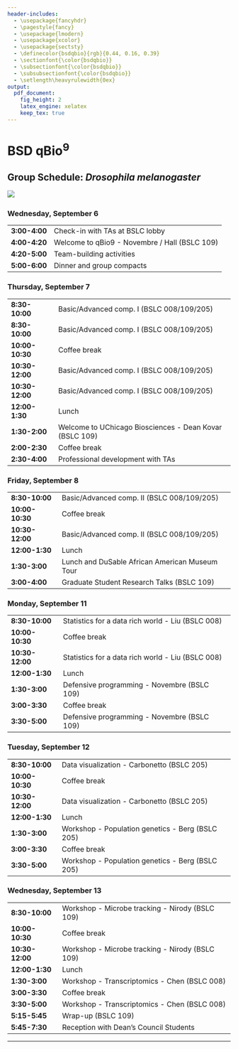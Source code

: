 ```yaml
---
header-includes:
  - \usepackage{fancyhdr}
  - \pagestyle{fancy}
  - \usepackage{lmodern}
  - \usepackage{xcolor}
  - \usepackage{sectsty}
  - \definecolor{bsdqbio}{rgb}{0.44, 0.16, 0.39}
  - \sectionfont{\color{bsdqbio}}
  - \subsectionfont{\color{bsdqbio}}
  - \subsubsectionfont{\color{bsdqbio}}
  - \setlength\heavyrulewidth{0ex}
output:
  pdf_document:
    fig_height: 2
    latex_engine: xelatex
    keep_tex: true
---
```

# BSD qBio$^9$ 

## Group Schedule: *Drosophila melanogaster*
 ![](https://github.com/StefanoAllesina/BSD-QBio5/raw/master/logo_group/Drosophila_melanogaster.png)     

### Wednesday, September 6 

------------------    ---------------------------------------------------------
**3:00-4:00**         Check-in with TAs at BSLC lobby                          
**4:00-4:20**         Welcome to qBio9 - Novembre / Hall (BSLC 109)            
**4:20-5:00**         Team-building activities                                 
**5:00-6:00**         Dinner and group compacts                                
------------------    ---------------------------------------------------------

### Thursday, September 7 

------------------    ---------------------------------------------------------
**8:30-10:00**        Basic/Advanced comp. I (BSLC 008/109/205)                
**8:30-10:00**        Basic/Advanced comp. I (BSLC 008/109/205)                
**10:00-10:30**       Coffee break                                             
**10:30-12:00**       Basic/Advanced comp. I (BSLC 008/109/205)                
**10:30-12:00**       Basic/Advanced comp. I (BSLC 008/109/205)                
**12:00-1:30**        Lunch                                                    
**1:30-2:00**         Welcome to UChicago Biosciences - Dean Kovar (BSLC 109)  
**2:00-2:30**         Coffee break                                             
**2:30-4:00**         Professional development with TAs                        
------------------    ---------------------------------------------------------

### Friday, September 8 

------------------    ---------------------------------------------------------
**8:30-10:00**        Basic/Advanced comp. II (BSLC 008/109/205)               
**10:00-10:30**       Coffee break                                             
**10:30-12:00**       Basic/Advanced comp. II (BSLC 008/109/205)               
**12:00-1:30**        Lunch                                                    
**1:30-3:00**          Lunch and DuSable African American Museum Tour          
**3:00-4:00**         Graduate Student Research Talks (BSLC 109)               
------------------    ---------------------------------------------------------

### Monday, September 11 

------------------    ---------------------------------------------------------
**8:30-10:00**        Statistics for a data rich world - Liu (BSLC 008)        
**10:00-10:30**       Coffee break                                             
**10:30-12:00**       Statistics for a data rich world - Liu (BSLC 008)        
**12:00-1:30**        Lunch                                                    
**1:30-3:00**         Defensive programming - Novembre (BSLC 109)              
**3:00-3:30**         Coffee break                                             
**3:30-5:00**         Defensive programming - Novembre (BSLC 109)              
------------------    ---------------------------------------------------------

### Tuesday, September 12 

------------------    ---------------------------------------------------------
**8:30-10:00**        Data visualization - Carbonetto (BSLC 205)               
**10:00-10:30**       Coffee break                                             
**10:30-12:00**       Data visualization - Carbonetto (BSLC 205)               
**12:00-1:30**        Lunch                                                    
**1:30-3:00**         Workshop - Population genetics - Berg (BSLC 205)         
**3:00-3:30**         Coffee break                                             
**3:30-5:00**         Workshop - Population genetics - Berg (BSLC 205)         
------------------    ---------------------------------------------------------

### Wednesday, September 13 

------------------    ---------------------------------------------------------
**8:30-10:00**        Workshop - Microbe tracking - Nirody (BSLC 109)          
**10:00-10:30**       Coffee break                                             
**10:30-12:00**       Workshop - Microbe tracking - Nirody (BSLC 109)          
**12:00-1:30**        Lunch                                                    
**1:30-3:00**         Workshop - Transcriptomics - Chen (BSLC 008)             
**3:00-3:30**         Coffee break                                             
**3:30-5:00**         Workshop - Transcriptomics - Chen (BSLC 008)             
**5:15-5:45**         Wrap-up (BSLC 109)                                       
**5:45-7:30**         Reception with Dean's Council Students                   
------------------    ---------------------------------------------------------



-------

